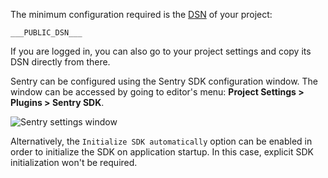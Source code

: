 The minimum configuration required is the [DSN](/product/sentry-basics/dsn-explainer/) of your project:

```
___PUBLIC_DSN___
```

<Note>

If you are logged in, you can also go to your project settings and copy its DSN directly from there.

</Note>

Sentry can be configured using the Sentry SDK configuration window.
The window can be accessed by going to editor's menu: **Project Settings > Plugins > Sentry SDK**.

![Sentry settings window](unreal_window.png)

Alternatively, the `Initialize SDK automatically` option can be enabled in order to initialize the SDK on application startup. In this case, explicit SDK initialization won't be required.
